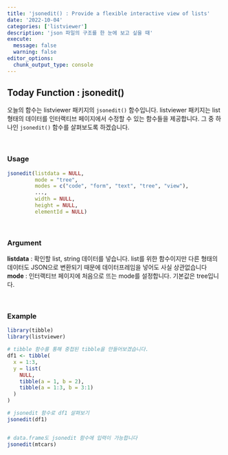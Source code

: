 ```yaml
---
title: 'jsonedit() : Provide a flexible interactive view of lists'
date: '2022-10-04'
categories: ['listviewer']
description: 'json 파일의 구조를 한 눈에 보고 싶을 때'
execute: 
  message: false
  warning: false
editor_options: 
  chunk_output_type: console
---
```


## Today Function : jsonedit()

오늘의 함수는 listviewer 패키지의 `jsonedit()` 함수입니다. listviewer 패키지는 list 형태의 데이터를 인터랙티브 페이지에서 수정할 수 있는 함수들을 제공합니다. 그 중 하나인 `jsonedit()` 함수를 살펴보도록 하겠습니다.

<br/>

### Usage

```r
jsonedit(listdata = NULL, 
         mode = "tree", 
         modes = c("code", "form", "text", "tree", "view"),
         ..., 
         width = NULL, 
         height = NULL,
         elementId = NULL)
```

<br/>

### Argument

**listdata** : 확인할 list, string 데이터를 넣습니다. list를 위한 함수이지만 다른 형태의 데이터도 JSON으로 변환되기 때문에 데이터프레임을 넣어도 사실 상관없습니다 <br/> 
**mode** : 인터랙티브 페이지에 처음으로 뜨는 mode를 설정합니다. 기본값은 tree입니다.

<br/>

### Example

```r
library(tibble)
library(listviewer)

# tibble 함수를 통해 중첩된 tibble을 만들어보겠습니다.
df1 <- tibble(
  x = 1:3,
  y = list(
    NULL,
    tibble(a = 1, b = 2),
    tibble(a = 1:3, b = 3:1)
  )
)

# jsonedit 함수로 df1 살펴보기
jsonedit(df1)


# data.frame도 jsonedit 함수에 입력이 가능합니다
jsonedit(mtcars)
```
